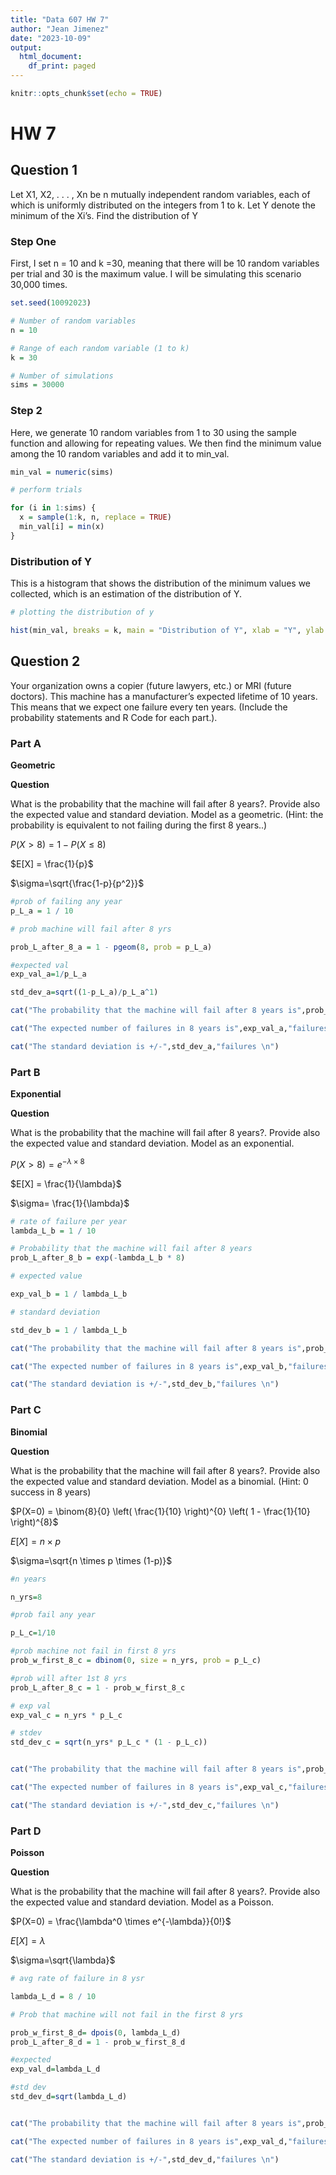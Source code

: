 ---
title: "Data 607 HW 7"
author: "Jean Jimenez"
date: "2023-10-09"
output:
  html_document:
    df_print: paged
---

```{r setup, include=FALSE}
knitr::opts_chunk$set(echo = TRUE)
```

# HW 7

## Question 1 {.tabset}

Let X1, X2, . . . , Xn be n mutually independent random variables, each of which is uniformly distributed on the integers from 1 to k. Let Y denote the minimum of the Xi's. Find the distribution of Y

### Step One

First, I set n = 10 and k =30, meaning that there will be 10 random variables per trial and 30 is the maximum value. I will be simulating this scenario 30,000 times.

```{r}

set.seed(10092023)

# Number of random variables
n = 10 

# Range of each random variable (1 to k)
k = 30  

# Number of simulations 
sims = 30000  

```

### Step 2

Here, we generate 10 random variables from 1 to 30 using the sample function and allowing for repeating values. We then find the minimum value among the 10 random variables and add it to min_val.

```{r}


min_val = numeric(sims)

# perform trials

for (i in 1:sims) {
  x = sample(1:k, n, replace = TRUE)  
  min_val[i] = min(x)  
}
```

### Distribution of Y

This is a histogram that shows the distribution of the minimum values we collected, which is an estimation of the distribution of Y.

```{r}
# plotting the distribution of y

hist(min_val, breaks = k, main = "Distribution of Y", xlab = "Y", ylab = "Frequency")
```

## Question 2 {.tabset}

Your organization owns a copier (future lawyers, etc.) or MRI (future doctors). This machine has a manufacturer's expected lifetime of 10 years. This means that we expect one failure every ten years. (Include the probability statements and R Code for each part.).

### Part A

**Geometric**

**Question**

What is the probability that the machine will fail after 8 years?. Provide also the expected value and standard deviation. Model as a geometric. (Hint: the probability is equivalent to not failing during the first 8 years..)

$P(X > 8) = 1 - P(X \leq 8)$

$E[X] = \frac{1}{p}$

$\sigma=\sqrt{\frac{1-p}{p^2}}$

```{r}

#prob of failing any year
p_L_a = 1 / 10

# prob machine will fail after 8 yrs

prob_L_after_8_a = 1 - pgeom(8, prob = p_L_a)

#expected val
exp_val_a=1/p_L_a

std_dev_a=sqrt((1-p_L_a)/p_L_a^1)

cat("The probability that the machine will fail after 8 years is",prob_L_after_8_a,"or",prob_L_after_8_a*100,"% \n")

cat("The expected number of failures in 8 years is",exp_val_a,"failures \n")

cat("The standard deviation is +/-",std_dev_a,"failures \n")

```

### Part B

**Exponential**

**Question**

What is the probability that the machine will fail after 8 years?. Provide also the
expected value and standard deviation. Model as an exponential.

$P(X > 8) = e^{-\lambda \times 8}$

$E[X] = \frac{1}{\lambda}$

$\sigma= \frac{1}{\lambda}$

```{r}

# rate of failure per year
lambda_L_b = 1 / 10

# Probability that the machine will fail after 8 years
prob_L_after_8_b = exp(-lambda_L_b * 8)

# expected value

exp_val_b = 1 / lambda_L_b

# standard deviation

std_dev_b = 1 / lambda_L_b

cat("The probability that the machine will fail after 8 years is",prob_L_after_8_b,"or",prob_L_after_8_b*100,"% \n")

cat("The expected number of failures in 8 years is",exp_val_b,"failures \n")

cat("The standard deviation is +/-",std_dev_b,"failures \n")
```

### Part C

**Binomial**

**Question**

What is the probability that the machine will fail after 8 years?. Provide also the
expected value and standard deviation. Model as a binomial. (Hint: 0 success in 8
years)

$P(X=0) = \binom{8}{0} \left( \frac{1}{10} \right)^{0} \left( 1 - \frac{1}{10} \right)^{8}$

$E[X] = n \times p$

$\sigma=\sqrt{n \times p  \times  (1-p)}$

```{r}
#n years

n_yrs=8

#prob fail any year

p_L_c=1/10

#prob machine not fail in first 8 yrs
prob_w_first_8_c = dbinom(0, size = n_yrs, prob = p_L_c)

#prob will after 1st 8 yrs
prob_L_after_8_c = 1 - prob_w_first_8_c

# exp val
exp_val_c = n_yrs * p_L_c

# stdev
std_dev_c = sqrt(n_yrs* p_L_c * (1 - p_L_c))


cat("The probability that the machine will fail after 8 years is",prob_w_first_8_c,"or",prob_w_first_8_c*100,"% \n")

cat("The expected number of failures in 8 years is",exp_val_c,"failures \n")

cat("The standard deviation is +/-",std_dev_c,"failures \n")
```

### Part D

**Poisson**

**Question**

What is the probability that the machine will fail after 8 years?. Provide also the
expected value and standard deviation. Model as a Poisson.

$P(X=0) = \frac{\lambda^0 \times e^{-\lambda}}{0!}$

$E[X] = \lambda$

$\sigma=\sqrt{\lambda}$

```{r}

# avg rate of failure in 8 ysr

lambda_L_d = 8 / 10

# Prob that machine will not fail in the first 8 yrs

prob_w_first_8_d= dpois(0, lambda_L_d)
prob_L_after_8_d = 1 - prob_w_first_8_d

#expected
exp_val_d=lambda_L_d

#std dev
std_dev_d=sqrt(lambda_L_d)


cat("The probability that the machine will fail after 8 years is",prob_L_after_8_d,"or",prob_L_after_8_d*100,"% \n")

cat("The expected number of failures in 8 years is",exp_val_d,"failures \n")

cat("The standard deviation is +/-",std_dev_d,"failures \n")
```
